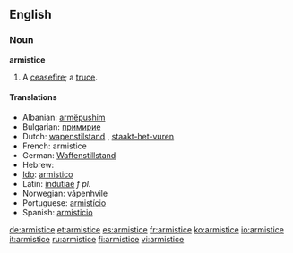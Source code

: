 ==English==

===Noun===
'''armistice'''

# A [[ceasefire]]; a [[truce]].

====Translations====
*Albanian: [[armëpushim]]
*Bulgarian: [[примирие]] {{n}}
*Dutch: [[wapenstilstand]] {{m}}, [[staakt-het-vuren]] {{n}}
*French: armistice {{m}}
*German: [[Waffenstillstand]] {{m}}
*Hebrew: {{he-translation|שביתת נשק|sh"vitat neshek}}
*[[Ido]]: [[armistico]]
*Latin: [[indutiae]] ''f pl.''
*Norwegian: våpenhvile
*Portuguese: [[armistício]] {{m}}
*Spanish: [[armisticio]] {{m}}

[[de:armistice]]
[[et:armistice]]
[[es:armistice]]
[[fr:armistice]]
[[ko:armistice]]
[[io:armistice]]
[[it:armistice]]
[[ru:armistice]]
[[fi:armistice]]
[[vi:armistice]]